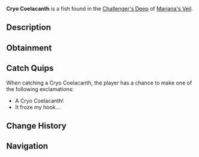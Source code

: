 {{FishInfobox
|image          = Cryo Coelacanth.png
|rarity         = Rare
|sea            = First Sea
|location       = [[Challenger's Deep]]
|sublocation    = 
|sources        = Fishing Rod
|radar_location = 
|xp             = 650
|weather        = Clear
|time           = 
|season         = Autumn
|bait           = Shrimp
|base_weight    = 21
|base_value     = 500
|weight_range   = 14
|base_chance    = 11
|base_resil     = 30
}}
'''Cryo Coelacanth''' is a {{Rarity|Rare}} fish found in the [[Challenger's Deep]] of [[Mariana's Veil]].

== Description ==
{{Description|A prehistoric fish with icy blue fins that glow faintly in the dark.|Bestiary Entry}}

== Obtainment ==
{{Description|Appears during the coldest nights, when the moon is full.|Bestiary Hint}}
{{Fish Availability|
Mariana's Veil/Challenger's Deep
|top_rods      = 
Leviathan's Fang Rod\299728.3\321745.46;
Trident Rod\280788.05\301341.67;
Free Spirit Rod\264840.52\287851.62;
Rapid Rod\247281.77\299504.93;
Krampus's Rod\241718.55\152507.02;
Training Rod\223191.4\272239.91;
Buddy Bond Rod\167818.6\173658.41;
Plastic Rod\225909.66\212945.4;
Firefly Rod\231157.06\283375.3;
Fungal Rod\228512.86\277931.86;
Antler Rod\203661.53\247706.1;
No-Life Rod\198615.19\213075.1;
Ethereal Prism Rod\197438.21\187804.84;
Seraphic Rod\183615.48\188823.35;
Challenger's Rod\172767.95\185460.57;
Rod Of The Forgotten Fang\171899.5\184524.45;
Rod Of The Exalted One\169560.51\182016.76;
Depthseeker Rod\169545.36\181906.54;
Blazebringer Rod\169135.94\183831.59;
Rod Of The Depths\167834.55\180159.93;
Verdant Shear Rod\167059.91\181596.32;
Zeus Rod\166971.96\179194.26;
Avalanche Rod\158811.67\170383.96;
Volcanic Rod\150472.17\161486.7;
Steady Rod\74598.58\80744.64
|recommended   = Trident Rod
}}

== Catch Quips ==
When catching a Cryo Coelacanth, the player has a chance to make one of the following exclamations:
* A Cryo Coelacanth!
* It froze my hook...

== Change History ==
{{Change History|{{subst:Current Version}}}}

== Navigation ==
{{Fish Navbox|Challenger's Deep}}